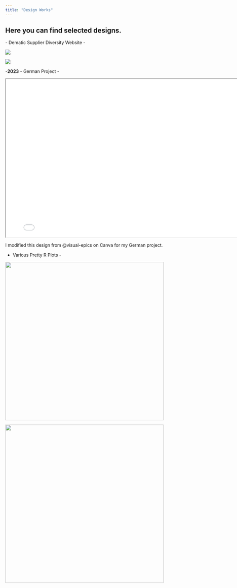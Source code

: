 ```yaml
---
title: "Design Works"
---
```


## Here you can find selected designs.

\- Dematic Supplier Diversity Website -

![](images/Screenshot%202023-11-28%20at%201.10.48%E2%80%AFPM.png)

![](images/Screenshot%202023-11-28%20at%201.11.13%E2%80%AFPM.png)

\-**2023** - German Project -

<iframe src="PDFs/GRMN 1001 - Pigeon Survelliance.pdf" width="800" height="500">

</iframe>

::: callout-note
I modified this design from @visual-epics on Canva for my German project.
:::

 - Various Pretty R Plots -

![](images/Screenshot%202023-11-28%20at%201.14.09%E2%80%AFPM.png){width="500"}

![](images/Screenshot%202023-11-28%20at%201.15.19%E2%80%AFPM.png){width="500"}
